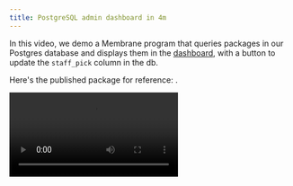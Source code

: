 ```yaml
---
title: PostgreSQL admin dashboard in 4m
---
```



In this video, we demo a Membrane program that queries packages in our Postgres database and displays them in the [dashboard](/guides/dashboard/), with a button to update the `staff_pick` column in the db.

Here's the published package for reference: <Package name="pete/staff-pick" />.

<video src="/videos/staff-pick.mp4" controls></video>
